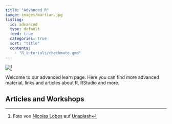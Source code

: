 ```yaml
---
title: "Advanced R"
iamge: images/martian.jpg
listing:
  id: advanced
  type: default
  feed: true
  categories: true
  sort: "title"
  contents:
    - "R_tutorials/checkmate.qmd"
---
```


![](./images/martian.jpg)[^1]

[^1]: Foto von <a href="https://unsplash.com/de/@lobosnico?utm_content=creditCopyText&utm_medium=referral&utm_source=unsplash">Nicolas Lobos</a> auf <a href="https://unsplash.com/de/fotos/fotografie-eines-astronauten-der-tagsuber-neben-einer-felsformation-steht-NR_tXTuyTak?utm_content=creditCopyText&utm_medium=referral&utm_source=unsplash">Unsplash</a>
      

Welcome to our advanced learn page. Here you can find more advanced material, links and articles about R, RStudio and more.

## Articles and Workshops

::: {advanced}
:::
